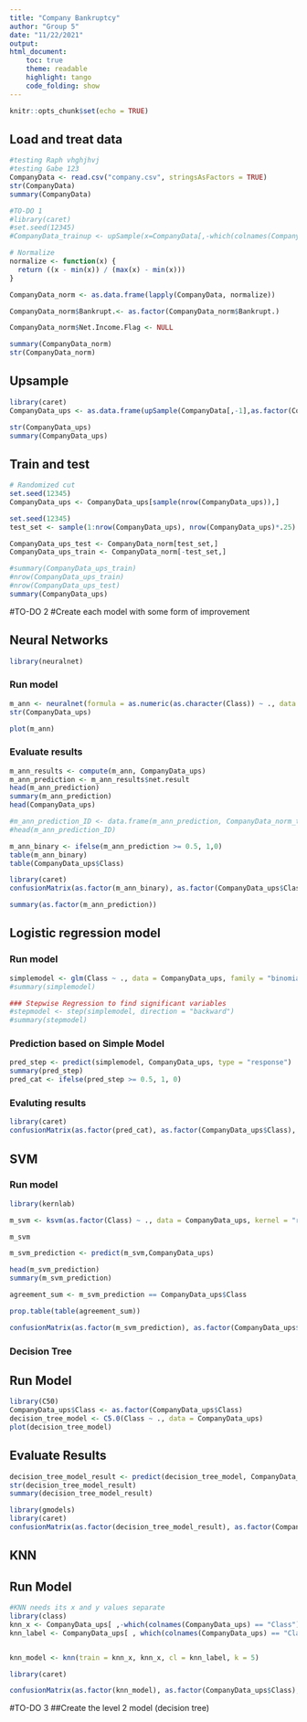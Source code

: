 ```yaml
---
title: "Company Bankruptcy"
author: "Group 5"
date: "11/22/2021"
output: 
html_document:
    toc: true
    theme: readable
    highlight: tango
    code_folding: show
---
```


```r
knitr::opts_chunk$set(echo = TRUE)
```
## Load and treat data
```r

#testing Raph vhghjhvj
#testing Gabe 123
CompanyData <- read.csv("company.csv", stringsAsFactors = TRUE)
str(CompanyData)
summary(CompanyData)

#TO-DO 1
#library(caret)
#set.seed(12345)
#CompanyData_trainup <- upSample(x=CompanyData[,-which(colnames(CompanyData)=="Bankrupt.")], y=CompanyData$Bankrupt.)

# Normalize
normalize <- function(x) {
  return ((x - min(x)) / (max(x) - min(x)))
}

CompanyData_norm <- as.data.frame(lapply(CompanyData, normalize))

CompanyData_norm$Bankrupt.<- as.factor(CompanyData_norm$Bankrupt.)

CompanyData_norm$Net.Income.Flag <- NULL

summary(CompanyData_norm)
str(CompanyData_norm)


```

## Upsample

```r
library(caret)
CompanyData_ups <- as.data.frame(upSample(CompanyData[,-1],as.factor(CompanyData_norm$Bankrupt.)))

str(CompanyData_ups)
summary(CompanyData_ups)

```
## Train and test
```r
# Randomized cut
set.seed(12345)
CompanyData_ups <- CompanyData_ups[sample(nrow(CompanyData_ups)),]

set.seed(12345)
test_set <- sample(1:nrow(CompanyData_ups), nrow(CompanyData_ups)*.25) 

CompanyData_ups_test <- CompanyData_norm[test_set,]
CompanyData_ups_train <- CompanyData_norm[-test_set,]

#summary(CompanyData_ups_train)
#nrow(CompanyData_ups_train)
#nrow(CompanyData_ups_test)
summary(CompanyData_ups)
```
#TO-DO 2
#Create each model with some form of improvement

## Neural Networks
```r
library(neuralnet)
```
### Run model

```r
m_ann <- neuralnet(formula = as.numeric(as.character(Class)) ~ ., data = CompanyData_ups, hidden = 3,stepmax = 1e8)
str(CompanyData_ups)
```
```r
plot(m_ann)
```
### Evaluate results
```r

m_ann_results <- compute(m_ann, CompanyData_ups)
m_ann_prediction <- m_ann_results$net.result
head(m_ann_prediction)
summary(m_ann_prediction)
head(CompanyData_ups)

#m_ann_prediction_ID <- data.frame(m_ann_prediction, CompanyData_norm_test$ID)
#head(m_ann_prediction_ID)

m_ann_binary <- ifelse(m_ann_prediction >= 0.5, 1,0)
table(m_ann_binary)
table(CompanyData_ups$Class)

library(caret)
confusionMatrix(as.factor(m_ann_binary), as.factor(CompanyData_ups$Class), positive = "1")

summary(as.factor(m_ann_prediction))

```


## Logistic regression model
### Run model

```r

simplemodel <- glm(Class ~ ., data = CompanyData_ups, family = "binomial", maxit = 1e8)
#summary(simplemodel)

```

```r
### Stepwise Regression to find significant variables
#stepmodel <- step(simplemodel, direction = "backward")
#summary(stepmodel)
```

### Prediction based on Simple Model

```r
pred_step <- predict(simplemodel, CompanyData_ups, type = "response")
summary(pred_step)
pred_cat <- ifelse(pred_step >= 0.5, 1, 0)

```

### Evaluting results

```r
library(caret)
confusionMatrix(as.factor(pred_cat), as.factor(CompanyData_ups$Class), positive = "1")
```
## SVM
### Run model
```r
library(kernlab)
```
```r
m_svm <- ksvm(as.factor(Class) ~ ., data = CompanyData_ups, kernel = "rbfdot")

m_svm

```
```r

m_svm_prediction <- predict(m_svm,CompanyData_ups)

head(m_svm_prediction)
summary(m_svm_prediction)

agreement_sum <- m_svm_prediction == CompanyData_ups$Class

prop.table(table(agreement_sum))

confusionMatrix(as.factor(m_svm_prediction), as.factor(CompanyData_ups$Class), positive = "1")


```

### Decision Tree 
## Run Model
```r
library(C50)
CompanyData_ups$Class <- as.factor(CompanyData_ups$Class)
decision_tree_model <- C5.0(Class ~ ., data = CompanyData_ups)
plot(decision_tree_model)
```

## Evaluate Results
```r
decision_tree_model_result <- predict(decision_tree_model, CompanyData_ups)
str(decision_tree_model_result)
summary(decision_tree_model_result)

library(gmodels)
library(caret)
confusionMatrix(as.factor(decision_tree_model_result), as.factor(CompanyData_ups$Class), positive = '1')
```

## KNN 
## Run Model
```r
#KNN needs its x and y values separate
library(class)
knn_x <- CompanyData_ups[ ,-which(colnames(CompanyData_ups) == "Class")]
knn_label <- CompanyData_ups[ , which(colnames(CompanyData_ups) == "Class")]


knn_model <- knn(train = knn_x, knn_x, cl = knn_label, k = 5)

library(caret)

confusionMatrix(as.factor(knn_model), as.factor(CompanyData_ups$Class), positive = '1')
```

#TO-DO 3
##Create the level 2 model (decision tree)